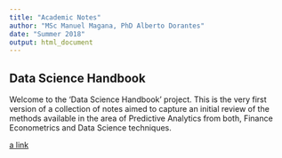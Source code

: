 ```yaml
---
title: "Academic Notes"
author: "MSc Manuel Magana, PhD Alberto Dorantes"
date: "Summer 2018"
output: html_document
---
```


## Data Science Handbook

Welcome to the 'Data Science Handbook' project. This is the very first version of a collection of notes aimed to capture an initial review of the methods available in the area of Predictive Analytics from both, Finance Econometrics and Data Science techniques.

[a link](https://github.com/jmagan01/DataScienceHandbook/blob/master/Outline.Rmd)